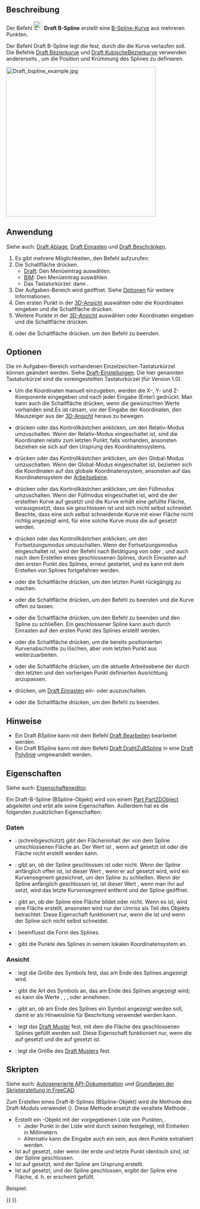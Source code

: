 <languages/>

{{Docnav/de
|[[Draft_Polygon/de|Polygon]]
|[[Draft_CubicBezCurve/de|KubischeBézierkurve]]
|[[Draft_Workbench/de|Draft]]
|IconL=Draft_Polygon.svg
|IconR=Draft_CubicBezCurve.svg
|IconC=Workbench_Draft.svg
}}

{{GuiCommand/de
|Name=Draft BSpline
|Name/de=Draft BSpline
|MenuLocation=Zeichnen → B-Spline<br>2D-Entwurf → B-Spline
|Workbenches=[[Draft_Workbench/de|Draft]], [[BIM_Workbench/de|BIM]]
|Shortcut={{KEY|B}} {{KEY|S}}
|Version=0.7
|SeeAlso=[[Draft_Wire/de|Draft Polylinie]], [[Draft_BezCurve/de|Draft Bézierkurve]]
}}

<span id="Description"></span>
==Beschreibung== 

Der Befehl [[Image:Draft_BSpline.svg|24px]] '''Draft B-Spline''' erstellt eine [https://de.wikipedia.org/wiki/Spline#B-Splines B-Spline-Kurve] aus mehreren Punkten.

Der Befehl Draft B-Spline legt die {{Emphasis|exakten Punkte}} fest, durch die die Kurve verlaufen soll. Die Befehle [[Draft_BezCurve/de|Draft Bézierkurve]] und [[Draft_CubicBezCurve/de|Draft KubischeBézierkurve]] verwenden andererseits {{Emphasis|Kontrollpunkte}}, um die Position und Krümmung des Splines zu definieren. 

[[Image:Draft_bspline_example.jpg|400px]]
{{Caption|Spline festgelegt durch mehrere Punkte}}

<span id="Usage"></span>
==Anwendung==

Siehe auch: [[Draft_Tray/de|Draft Ablage]], [[Draft_Snap/de|Draft Einrasten]] und [[Draft_Constrain/de|Draft Beschränken]].

# Es gibt mehrere Möglichkeiten, den Befehl aufzurufen:
# Die Schaltfläche {{Button|[[Image:Draft_BSpline.svg|16px]] [[Draft_BSpline/de|B-Spline]]}} drücken.
#* [[Draft_Workbench/de|Draft]]: Den Menüeintrag {{MenuCommand|Zeichnen → [[Image:Draft_BSpline.svg|16px]] B-Spline}} auswählen.
#* [[BIM_Workbench|BIM]]: Den Menüeintrag {{MenuCommand|2D-Entwurf → [[Image:Draft_BSpline.svg|16px]] B-Spline}} auswählen.
#* Das Tastaturkürzel: {{KEY|B}} dann {{KEY|S}}.
# Der Aufgaben-Bereich {{MenuCommand|B-Spline}} wird geöffnet. Siehe [[#Optionen|Optionen]] für weitere Informationen.
# Den ersten Punkt in der [[3D_view/de|3D-Ansicht]] auswählen oder die Koordinaten eingeben und die Schaltfläche {{Button|[[Image:Draft_AddPoint.svg|16px]] Punkt eingeben}} drücken.
# Weitere Punkte in der [[3D_view/de|3D-Ansicht]] auswählen oder Koordinaten eingeben und die Schaltfläche {{Button|[[Image:Draft_AddPoint.svg|16px]] Punkt eingeben}} drücken.
# {{KEY|Esc}} oder die Schaltfläche {{Button|Schließen}} drücken. um den Befehl zu beenden.

<span id="Options"></span>
==Optionen==

Die im Aufgaben-Bereich vorhandenen Einzelzeichen-Tastaturkürzel können geändert werden. Siehe [[Draft_Preferences/de|Draft-Einstellungen]]. Die hier genannten Tastaturkürzel sind die voreingestellten Tastaturkürzel (für Version 1.0).

<div class="mw-translate-fuzzy">
* Um die Koordinaten manuell einzugeben, werden die X-, Y- und Z-Komponente eingegeben und nach jeder Eingabe {{KEY|Eingabe}} (Enter) gedrückt. Man kann auch die Schaltfläche {{Button|[[Image:Draft_AddPoint.svg|16px]] Punkt eingeben}} drücken, wenn die gewünschten Werte vorhanden sind.Es ist ratsam, vor der Eingabe der Koordinaten, den Mauszeiger aus der [[3D_view/de|3D-Ansicht]] heraus zu bewegen.
* {{KEY|R}} drücken oder das Kontrollkästchen {{MenuCommand|Relativ}} anklicken, um den Relativ-Modus umzuschalten. Wenn der Relativ-Modus eingeschaltet ist, sind die Koordinaten relativ zum letzten Punkt, falls vorhanden, ansonsten beziehen sie sich auf den Ursprung des Koordinatensystems.
* {{KEY|G}} drücken oder das Kontrollkästchen {{MenuCommand|Global}} anklicken, um den Global-Modus umzuschalten. Wenn der Global-Modus eingeschaltet ist, beziehen sich die Koordinaten auf das globale Koordinatensystem, ansonsten auf das Koordinatensystem der [[Draft_SelectPlane/de|Arbeitsebene]].
* {{KEY|F}} drücken oder das Kontrollkästchen {{MenuCommand|Füllen}} anklicken, um den Füllmodus umzuschalten. Wenn der Füllmodus eingeschaltet ist, wird die {{PropertyData/de|Make Face}} der erstellten Kurve auf {{TRUE}} gesetzt und die Kurve erhält eine gefüllte Fläche, vorausgesetzt, dass sie geschlossen ist und sich nicht selbst schneidet. Beachte, dass eine sich selbst schneidende Kurve mit einer Fläche nicht richtig angezeigt wird, für eine solche Kurve muss die {{PropertyData/de|Make Face}} auf {{FALSE}} gesetzt werden.
* {{KEY|N}} drücken oder das Kontrollkästchen {{MenuCommand|Fortsetzen}} anklicken, um den Fortsetzungsmodus umzuschalten. Wenn der Fortsetzungsmodus eingeschaltet ist, wird der Befehl nach Betätigung von {{Button|[[IMage:Draft_FinishLine.svg|16px]] Fertigstellen}} oder {{Button|[[Image:Draft_CloseLine.svg|16px]] Schließen}}, und auch nach dem Erstellen eines geschlossenen Splines, durch Einrasten auf den ersten Punkt des Splines, erneut gestartet, und es kann mit dem Erstellen von Splines fortgefahren werden.
* {{KEY|/}} oder die Schaltfläche {{Button|[[Image:Draft_UndoLine.svg|16px]] Rückgängig}} drücken, um den letzten Punkt rückgängig zu machen.
* {{KEY|A}} oder die Schaltfläche {{Button|[[Image:Draft_FinishLine.svg|16px]] Fertigstellen}} drücken, um den Befehl zu beenden und die Kurve offen zu lassen.
* {{KEY|O}} oder die Schaltfläche {{Button|[[Image:Draft_CloseLine.svg|16px]] Schließen}} drücken, um den Befehl zu beenden und den Spline zu schließen. Ein geschlossener Spline kann auch durch Einrasten auf den ersten Punkt des Splines erstellt werden.
* {{KEY|W}} oder die Schaltfläche {{Button|[[Image:Draft Wipe.svg|16px]] Radieren}} drücken, um die bereits positionierten Kurvenabschnitte zu löschen, aber vom letzten Punkt aus weiterzuarbeiten.
* {{KEY|U}} oder die Schaltfläche {{Button|[[Image:Draft SelectPlane.svg|16px]] [[Draft_SelectPlane/de|Arbeitsebene festelegen]]}} drücken, um die aktuelle Arbeitsebene der durch den letzten und den vorherigen Punkt definierten Ausrichtung anzupassen.
* {{KEY|S}} drücken, um [[Draft_Snap/de|Draft Einrasten]] ein- oder auszuschalten.
* {{KEY|Esc}} oder die Schaltfläche {{Button|Schliessen}} drücken, um den Befehl zu beenden.
</div>

<span id="Notes"></span>
==Hinweise==

* Ein Draft BSpline kann mit dem Befehl [[Draft_Edit/de|Draft Bearbeiten]] bearbeitet werden.
* Ein Draft BSpline kann mit dem Befehl [[Draft_WireToBSpline/de|Draft DrahtZuBSpline]] in eine  [[Draft_Wire/de|Draft Polylinie]] umgewandelt werden.

<span id="Properties"></span>
==Eigenschaften==

Siehe auch: [[Property_editor/de|Eigenschafteneditor]].

Ein Draft-B-Spline (BSpline-Objekt)  wird von einem [[Part_Part2DObject/de|Part Part2DObject]] abgeleitet und erbt alle seine Eigenschaften. Außerdem hat es die folgenden zusätzlichen Eigenschaften:

<span id="Data"></span>
=== Daten ===

{{TitleProperty|Draft}}

* {{PropertyData/de|Area|Area}}: (schreibgeschützt) gibt den Flächeninhalt der von dem Spline umschlossenen Fläche  an. Der Wert ist {{value|0.0}}, wenn {{PropertyData/de|Make Face}} auf {{FALSE}} gesetzt ist oder die Fläche nicht erstellt werden kann.
* {{PropertyData/de|Closed|Bool}}: gibt an, ob der Spline geschlossen ist oder nicht. Wenn der Spline anfänglich offen ist, ist dieser Wert {{FALSE}}, wenn er auf {{TRUE}} gesetzt wird, wird ein Kurvensegment gezeichnet, um den Spline zu schließen. Wenn der Spline anfänglich geschlossen ist, ist dieser Wert {{TRUE}}, wenn man ihn auf {{FALSE}} setzt, wird das letzte Kurvensegment entfernt und der Spline geöffnet.
* {{PropertyData/de|Make Face|Bool}}: gibt an, ob der Spline eine Fläche bildet oder nicht. Wenn es {{TRUE}} ist, wird eine Fläche erstellt, ansonsten wird nur der Umriss als Teil des Objekts betrachtet. Diese Eigenschaft funktioniert nur, wenn die {{PropertyData/de|Closed}} {{TRUE}} ist und wenn der Spline sich nicht selbst schneidet.
* {{PropertyData/de|Parameterization|Float}}: beeinflusst die Form des Splines.
* {{PropertyData/de|Points|VectorList}}: gibt die Punkte des Splines in seinem lokalen Koordinatensystem an.

<span id="View"></span>
===Ansicht===

{{TitleProperty|Draft}}

* {{PropertyView/de|Arrow Size|Length}}: legt die Größe des Symbols fest, das am Ende des Splines angezeigt wird.
* {{PropertyView/de|Arrow Type|Enumeration}}: gibt die Art des Symbols an, das am Ende des Splines angezeigt wird; es kann die Werte {{value|Dot}}, {{value|Circle}}, {{value|Arrow}}, {{value|Tick}} oder {{value|Tick-2}} annehmen.
* {{PropertyView/de|End Arrow|Bool}}: gibt an, ob am Ende des Splines ein Symbol angezeigt werden soll, damit er als Hinweislinie für Beschritung verwendet werden kann.
* {{PropertyView/de|Pattern|Enumeration}}: legt das [[Draft_Pattern/de|Draft Muster]] fest, mit dem die Fläche des geschlossenen Splines gefüllt werden soll. Diese Eigenschaft funktioniert nur, wenn die {{PropertyData/de|Make Face}} auf {{TRUE}} gesetzt und die {{PropertyView/de|Display Mode}} auf {{value|Flat Lines}} gesetzt ist.
* {{PropertyView/de|Pattern Size|Float}}: legt die Größe des [[Draft_Pattern/de|Draft Musters]] fest.

<span id="Scripting"></span>
==Skripten==

Siehe auch: [https://freecad.github.io/SourceDoc/ Autogenerierte API-Dokumentation] und [[FreeCAD_Scripting_Basics/de|Grundlagen der Skripterstellung in FreeCAD]].

Zum Erstellen eines Draft-B-Splines (BSpline-Objekt) wird die Methode {{incode|make_bspline}} des Draft-Moduls verwendet ({{Version/de|0.19}}). Diese Methode ersetzt die veraltete Methode {{incode|makeBSpline}}.

{{Code|code=
bspline = make_bspline(pointslist, closed=False, placement=None, face=None, support=None)
bspline = make_bspline(Part.Wire, closed=False, placement=None, face=None, support=None)
}}

* Erstellt ein {{incode|BSpline}}-Objekt mit der vorgegebenen Liste von Punkten, {{incode|pointslist}}.
** Jeder Punkt in der Liste wird durch seinen {{incode|FreeCAD.Vector}} festgelegt, mit Einheiten in Millimetern.
** Alternativ kann die Eingabe auch ein {{incode|Part.Wire}} sein, aus dem Punkte extrahiert werden.
* Ist {{incode|closed}} auf {{incode|True}} gesetzt, oder wenn der erste und letzte Punkt identisch sind, ist der Spline geschlossen.
* Ist {{incode|placement}} auf {{incode|None}} gesetzt, wird der Spline am Ursprung erstellt.
* Ist {{incode|face}} auf {{incode|True}} gesetzt, und der Spline geschlossen, ergibt der Spline eine Fläche, d. h. er erscheint gefüllt.

Beispiel:

{{Code|code=
import FreeCAD as App
import Draft

doc = App.newDocument()

p1 = App.Vector(0, 0, 0)
p2 = App.Vector(1000, 1000, 0)
p3 = App.Vector(2000, 0, 0)

spline1 = Draft.make_bspline([p1, p2, p3], closed=False)
spline2 = Draft.make_bspline([p1, 2*p3, 1.3*p2], closed=False)
spline3 = Draft.make_bspline([1.3*p3, p1, -1.7*p2], closed=False)

doc.recompute()
}}


{{Docnav/de
|[[Draft_Polygon/de|Polygon]]
|[[Draft_CubicBezCurve/de|KubischeBézierkurve]]
|[[Draft_Workbench/de|Draft]]
|IconL=Draft_Polygon.svg
|IconR=Draft_CubicBezCurve.svg
|IconC=Workbench_Draft.svg
}}

{{Draft Tools navi{{#translation:}}}}
{{Userdocnavi{{#translation:}}}}